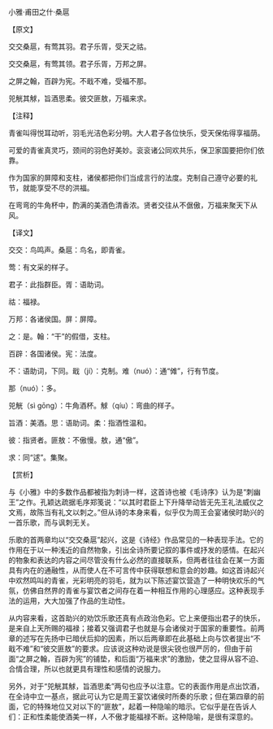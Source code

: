 

小雅·甫田之什·桑扈

【原文】

交交桑扈，有莺其羽。君子乐胥，受天之祜。

交交桑扈，有莺其领。君子乐胥，万邦之屏。

之屏之翰，百辟为宪。不戢不难，受福不那。

兕觥其觩，旨酒思柔。彼交匪敖，万福来求。

【注释】

青雀叫得悦耳动听，羽毛光洁色彩分明。大人君子各位快乐，受天保佑得享福荫。

可爱的青雀真灵巧，颈间的羽色好美妙。衮衮诸公同欢共乐，保卫家国要把你们依靠。

作为国家的屏障和支柱，诸侯都把你们当成言行的法度。克制自己遵守必要的礼节，就能享受不尽的洪福。

在弯弯的牛角杯中，酌满的美酒色清香浓。贤者交往从不倨傲，万福来聚天下从风。

【译文】

交交：鸟鸣声。桑扈：鸟名，即青雀。

莺：有文采的样子。

君子：此指群臣。胥：语助词。

祜：福禄。

万邦：各诸侯国。屏：屏障。

之：是。翰：“干”的假借，支柱。

百辟：各国诸侯。宪：法度。

不：语助词，下同。戢（jí）：克制。难（nuó）：通“傩”，行有节度。

那（nuó）：多。

兕觥（sì gōng）：牛角酒杯。觩（qíu）：弯曲的样子。

旨酒：美酒。思：语助词。柔：指酒性温和。

彼：指贤者。匪敖：不傲慢。敖，通“傲”。

求：同“逑”。集聚。

【赏析】

与《小雅》中的多数作品都被指为刺诗一样，这首诗也被《毛诗序》认为是“刺幽王”之作。孔颖达疏据毛序郑笺说：“以其时君臣上下升降举动皆无先王礼法威仪之文焉，故陈当有礼文以刺之。”但从诗的本身来看，似乎仅为周王会宴诸侯时助兴的一首乐歌，而与讽刺无关。

乐歌的首两章均以“交交桑扈”起兴，这是《诗经》作品常见的一种表现手法。它的作用在于以一种浅近的自然物象，引出全诗所要记叙的事件或抒发的感情。在起兴的物象和表达的内容之间尽管没有什么必然的直接联系，但两者往往会在某一方面具有内在的通融性，从而使人在不可言传中获得联想和意会的妙趣。如这首诗起兴中欢然鸣叫的青雀，光彩明亮的羽毛，就为以下陈述宴饮营造了一种明快欢乐的气氛，仿佛自然界的青雀与宴饮者之间存在着一种相互作用的心理感应。这种表现手法的运用，大大加强了作品的生动性。

从内容来看，这首助兴的劝饮乐歌还真有点政治色彩。它上来便指出君子的快乐，是来自上天所赐的福禄；接着又强调君子也就是与会诸侯对于国家的重要性。前两章的述写在先扬中已暗伏后抑的因素，所以后两章即在此基础上向与饮者提出“不戢不难”和“彼交匪敖”的要求。应该说这种劝说是很尖锐也很严厉的，但由于前面“之屏之翰，百辟为宪”的铺垫，和后面“万福来求”的激励，使之显得从容不迫、合情合理，所以也就更具有理性和感情的说服力。

另外，对于“兕觥其觩，旨酒思柔”两句也应予以注意。它的表面作用是点出饮酒，在全诗中立一基点，据此可认为它是周王宴饮诸侯时所奏的乐歌；但在第四章的前面，它的特殊地位又对以下的“匪敖”，起着一种隐喻的暗示。它似乎是在告诉人们：正和性柔能使酒美一样，人不傲才能福禄不断。这种隐喻，是很有深意的。


